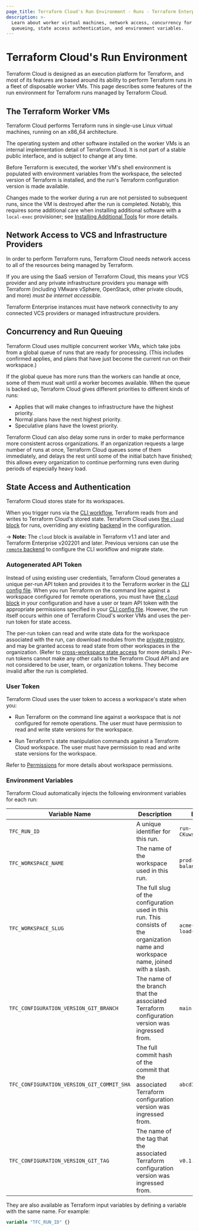 ```yaml
---
page_title: Terraform Cloud's Run Environment - Runs - Terraform Enterprise
description: >-
  Learn about worker virtual machines, network access, concurrency for run
  queueing, state access authentication, and environment variables.
---
```


# Terraform Cloud's Run Environment

Terraform Cloud is designed as an execution platform for Terraform, and most of its features are based around its ability to perform Terraform runs in a fleet of disposable worker VMs. This page describes some features of the run environment for Terraform runs managed by Terraform Cloud.

## The Terraform Worker VMs

Terraform Cloud performs Terraform runs in single-use Linux virtual machines, running on an x86_64 architecture.

The operating system and other software installed on the worker VMs is an internal implementation detail of Terraform Cloud. It is not part of a stable public interface, and is subject to change at any time.

Before Terraform is executed, the worker VM's shell environment is populated with environment variables from the workspace, the selected version of Terraform is installed, and the run's Terraform configuration version is made available.

Changes made to the worker during a run are not persisted to subsequent runs, since the VM is destroyed after the run is completed. Notably, this requires some additional care when installing additional software with a `local-exec` provisioner; see [Installing Additional Tools](/enterprise/run/install-software#installing-additional-tools) for more details.

## Network Access to VCS and Infrastructure Providers

In order to perform Terraform runs, Terraform Cloud needs network access to all of the resources being managed by Terraform.

If you are using the SaaS version of Terraform Cloud, this means your VCS provider and any private infrastructure providers you manage with Terraform (including VMware vSphere, OpenStack, other private clouds, and more) _must be internet accessible._

Terraform Enterprise instances must have network connectivity to any connected VCS providers or managed infrastructure providers.

## Concurrency and Run Queuing

Terraform Cloud uses multiple concurrent worker VMs, which take jobs from a global queue of runs that are ready for processing. (This includes confirmed applies, and plans that have just become the current run on their workspace.)

If the global queue has more runs than the workers can handle at once, some of them must wait until a worker becomes available. When the queue is backed up, Terraform Cloud gives different priorities to different kinds of runs:

-   Applies that will make changes to infrastructure have the highest priority.
-   Normal plans have the next highest priority.
-   Speculative plans have the lowest priority.

Terraform Cloud can also delay some runs in order to make performance more consistent across organizations. If an organization requests a large number of runs at once, Terraform Cloud queues some of them immediately, and delays the rest until some of the initial batch have finished; this allows every organization to continue performing runs even during periods of especially heavy load.

## State Access and Authentication

[CLI config file]: /cli/config/config-file

[cloud]: /cli/cloud

Terraform Cloud stores state for its workspaces.

When you trigger runs via the [CLI workflow](/enterprise/run/cli), Terraform reads from and writes to Terraform Cloud's stored state. Terraform Cloud uses [the `cloud` block][cloud] for runs, overriding any existing [backend](/language/settings/backends) in the configuration.

-> **Note:** The `cloud` block is available in Terraform v1.1 and later and Terraform Enterprise v202201 and later. Previous versions can use the [`remote` backend](/language/settings/backends/remote) to configure the CLI workflow and migrate state.

### Autogenerated API Token

Instead of using existing user credentials, Terraform Cloud generates a unique per-run API token and provides it to the Terraform worker in the [CLI config file][]. When you run Terraform on the command line against a workspace configured for remote operations, you must have [the `cloud` block][cloud] in your configuration and have a user or team API token with the appropriate permissions specified in your [CLI config file][]. However, the run itself occurs within one of Terraform Cloud's worker VMs and uses the per-run token for state access.

The per-run token can read and write state data for the workspace associated with the run, can download modules from the [private registry](/enterprise/registry), and may be granted access to read state from other workspaces in the organization. (Refer to [cross-workspace state access](/enterprise/workspaces/state#accessing-state-from-other-workspaces) for more details.) Per-run tokens cannot make any other calls to the Terraform Cloud API and are not considered to be user, team, or organization tokens. They become invalid after the run is completed.

### User Token

Terraform Cloud uses the user token to access a workspace's state when you:

-   Run Terraform on the command line against a workspace that is _not_ configured for remote operations. The user must have permission to read and write state versions for the workspace.

-   Run Terraform's state manipulation commands against a Terraform Cloud workspace. The user must have permission to read and write state versions for the workspace.

Refer to [Permissions](/enterprise/users-teams-organizations/permissions#workspace-permissions) for more details about workspace permissions.

[permissions-citation]: #intentionally-unused---keep-for-maintainers

### Environment Variables

Terraform Cloud automatically injects the following environment variables for each run:

| Variable Name                              | Description                                                                                                                          | Example                         |
| ------------------------------------------ | ------------------------------------------------------------------------------------------------------------------------------------ | ------------------------------- |
| `TFC_RUN_ID`                               | A unique identifier for this run.                                                                                                    | `run-CKuwsxMGgMd4W7Ui`          |
| `TFC_WORKSPACE_NAME`                       | The name of the workspace used in this run.                                                                                          | `prod-load-balancers`           |
| `TFC_WORKSPACE_SLUG`                       | The full slug of the configuration used in this run. This consists of the organization name and workspace name, joined with a slash. | `acme-corp/prod-load-balancers` |
| `TFC_CONFIGURATION_VERSION_GIT_BRANCH`     | The name of the branch that the associated Terraform configuration version was ingressed from.                                       | `main`                          |
| `TFC_CONFIGURATION_VERSION_GIT_COMMIT_SHA` | The full commit hash of the commit that the associated Terraform configuration version was ingressed from.                           | `abcd1234...`                   |
| `TFC_CONFIGURATION_VERSION_GIT_TAG`        | The name of the tag that the associated Terraform configuration version was ingressed from.                                          | `v0.1.0`                        |

They are also available as Terraform input variables by defining a variable with the same name. For example:

```terraform
variable "TFC_RUN_ID" {}
```
